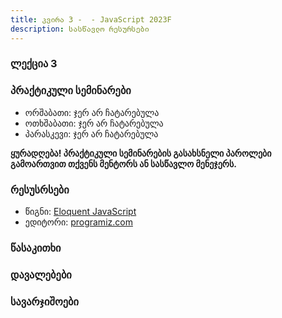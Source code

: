 ```yaml
---
title: კვირა 3 -  - JavaScript 2023F
description: სასწავლო რესურსები
---
```



### ლექცია 3


### პრაქტიკული სემინარები
- ორშაბათი: ჯერ არ ჩატარებულა
- ოთხშაბათი: ჯერ არ ჩატარებულა
- პარასკევი: ჯერ არ ჩატარებულა

**ყურადღება! პრაქტიკული სემინარების გასახსნელი პაროლები გამოართვით თქვენს მენტორს ან სასწავლო მენეჯერს.**

### რესუსრსები
- წიგნი: [Eloquent JavaScript](https://eloquentjavascript.net/)
- ედიტორი: [programiz.com](https://www.programiz.com/javascript/online-compiler/)

### წასაკითხი

### დავალებები

### სავარჯიშოები
